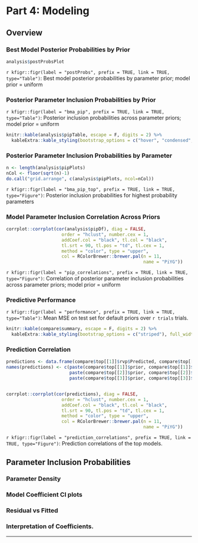 # Part 4: Modeling

## Overview 
### Best Model Posterior Probabilities by Prior
```r
analysis$postProbsPlot
```
`r kfigr::figr(label = "postProbs", prefix = TRUE, link = TRUE, type="Table")`: Best model posterior probabilities by parameter prior; model prior = uniform

### Posterior Parameter Inclusion Probabilities by Prior
`r kfigr::figr(label = "bma_pip", prefix = TRUE, link = TRUE, type="Table")`: Posterior inclusion probabilities across parameter priors; model prior = uniform
```r
knitr::kable(analysis$pipTable, escape = F, digits = 2) %>%
  kableExtra::kable_styling(bootstrap_options = c("hover", "condensed", "responsive"), full_width = T, position = "center")
```


### Posterior Parameter Inclusion Probabilities by Parameter
```r
n <- length(analysis$pipPlots)
nCol <- floor(sqrt(n)-1)
do.call("grid.arrange", c(analysis$pipPlots, ncol=nCol))
```
`r kfigr::figr(label = "bma_pip_top", prefix = TRUE, link = TRUE, type="Figure")`: Posterior inclusion probabilities for highest probability parameters

### Model Parameter Inclusion Correlation Across Priors
```r
corrplot::corrplot(cor(analysis$pipDf), diag = FALSE,
                     order = "hclust", number.cex = 1,
                     addCoef.col = "black", tl.col = "black",
                     tl.srt = 90, tl.pos = "td", tl.cex = 1,
                     method = "color", type = "upper",
                     col = RColorBrewer::brewer.pal(n = 11,
                                                    name = "PiYG"))
```
`r kfigr::figr(label = "pip_correlations", prefix = TRUE, link = TRUE, type="Figure")`: Correlation of posterior parameter inclusion probabilities across parameter priors; model prior = uniform

### Predictive Performance
`r kfigr::figr(label = "performance", prefix = TRUE, link = TRUE, type="Table")`: Mean MSE on test set for default priors over `r trials` trials.
```r
knitr::kable(compare$summary, escape = F, digits = 2) %>%
  kableExtra::kable_styling(bootstrap_options = c("striped"), full_width = T, position = "center")
```


### Prediction Correlation
```r
predictions <- data.frame(compare$top[[1]]$rvp$Predicted, compare$top[[2]]$rvp$Predicted, compare$top[[3]]$rvp$Predicted)
names(predictions) <- c(paste(compare$top[[1]]$prior, compare$top[[1]]$id),
                        paste(compare$top[[2]]$prior, compare$top[[2]]$id),
                        paste(compare$top[[3]]$prior, compare$top[[3]]$id))


corrplot::corrplot(cor(predictions), diag = FALSE,
                     order = "hclust", number.cex = 1,
                     addCoef.col = "black", tl.col = "black",
                     tl.srt = 90, tl.pos = "td", tl.cex = 1,
                     method = "color", type = "upper",
                     col = RColorBrewer::brewer.pal(n = 11,
                                                    name = "PiYG"))
```
`r kfigr::figr(label = "prediction_correlations", prefix = TRUE, link = TRUE, type="Figure")`: Prediction correlations of the top models.

## Parameter Inclusion Probabilities
### Parameter Density
### Model Coefficient CI plots
### Residual vs Fitted
### Interpretation of Coefficients.

* * *
